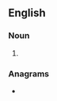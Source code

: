 ==English==

===Noun===
{{head|en|noun plural form}}

# {{plural of|starscape|lang=en}}

===Anagrams===
* {{anagrams|en|traps cases}}